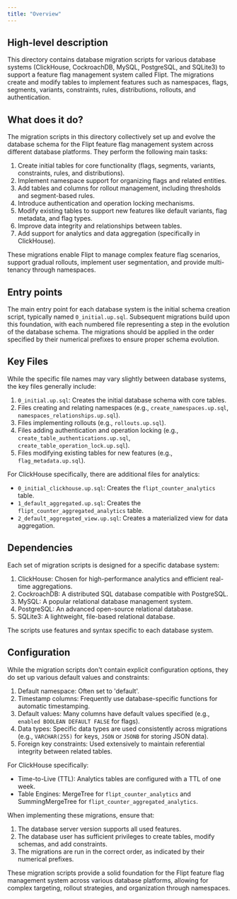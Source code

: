 ```yaml
---
title: "Overview"
---
```


## High-level description
This directory contains database migration scripts for various database systems (ClickHouse, CockroachDB, MySQL, PostgreSQL, and SQLite3) to support a feature flag management system called Flipt. The migrations create and modify tables to implement features such as namespaces, flags, segments, variants, constraints, rules, distributions, rollouts, and authentication.

## What does it do?
The migration scripts in this directory collectively set up and evolve the database schema for the Flipt feature flag management system across different database platforms. They perform the following main tasks:

1. Create initial tables for core functionality (flags, segments, variants, constraints, rules, and distributions).
2. Implement namespace support for organizing flags and related entities.
3. Add tables and columns for rollout management, including thresholds and segment-based rules.
4. Introduce authentication and operation locking mechanisms.
5. Modify existing tables to support new features like default variants, flag metadata, and flag types.
6. Improve data integrity and relationships between tables.
7. Add support for analytics and data aggregation (specifically in ClickHouse).

These migrations enable Flipt to manage complex feature flag scenarios, support gradual rollouts, implement user segmentation, and provide multi-tenancy through namespaces.

## Entry points
The main entry point for each database system is the initial schema creation script, typically named `0_initial.up.sql`. Subsequent migrations build upon this foundation, with each numbered file representing a step in the evolution of the database schema. The migrations should be applied in the order specified by their numerical prefixes to ensure proper schema evolution.

## Key Files
While the specific file names may vary slightly between database systems, the key files generally include:

1. `0_initial.up.sql`: Creates the initial database schema with core tables.
2. Files creating and relating namespaces (e.g., `create_namespaces.up.sql`, `namespaces_relationships.up.sql`).
3. Files implementing rollouts (e.g., `rollouts.up.sql`).
4. Files adding authentication and operation locking (e.g., `create_table_authentications.up.sql`, `create_table_operation_lock.up.sql`).
5. Files modifying existing tables for new features (e.g., `flag_metadata.up.sql`).

For ClickHouse specifically, there are additional files for analytics:
- `0_initial_clickhouse.up.sql`: Creates the `flipt_counter_analytics` table.
- `1_default_aggregated.up.sql`: Creates the `flipt_counter_aggregated_analytics` table.
- `2_default_aggregated_view.up.sql`: Creates a materialized view for data aggregation.

## Dependencies
Each set of migration scripts is designed for a specific database system:

1. ClickHouse: Chosen for high-performance analytics and efficient real-time aggregations.
2. CockroachDB: A distributed SQL database compatible with PostgreSQL.
3. MySQL: A popular relational database management system.
4. PostgreSQL: An advanced open-source relational database.
5. SQLite3: A lightweight, file-based relational database.

The scripts use features and syntax specific to each database system.

## Configuration
While the migration scripts don't contain explicit configuration options, they do set up various default values and constraints:

1. Default namespace: Often set to 'default'.
2. Timestamp columns: Frequently use database-specific functions for automatic timestamping.
3. Default values: Many columns have default values specified (e.g., `enabled BOOLEAN DEFAULT FALSE` for flags).
4. Data types: Specific data types are used consistently across migrations (e.g., `VARCHAR(255)` for keys, `JSON` or `JSONB` for storing JSON data).
5. Foreign key constraints: Used extensively to maintain referential integrity between related tables.

For ClickHouse specifically:
- Time-to-Live (TTL): Analytics tables are configured with a TTL of one week.
- Table Engines: MergeTree for `flipt_counter_analytics` and SummingMergeTree for `flipt_counter_aggregated_analytics`.

When implementing these migrations, ensure that:
1. The database server version supports all used features.
2. The database user has sufficient privileges to create tables, modify schemas, and add constraints.
3. The migrations are run in the correct order, as indicated by their numerical prefixes.

These migration scripts provide a solid foundation for the Flipt feature flag management system across various database platforms, allowing for complex targeting, rollout strategies, and organization through namespaces.